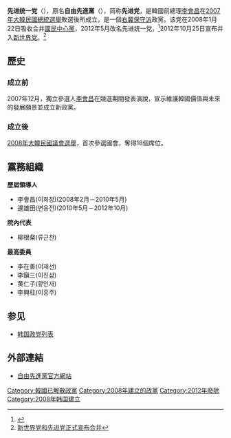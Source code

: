 {{Infobox Political Party
| colorcode=#00529C
| name = 先进统一党
| native_name = 선진통일당
| native_name_lang = ko
| lang1         = 英語
| name_lang1    = Advancement Unification Party
| logo=선진통일당 로고.png
| leader= [[李仁濟|李仁濟]]
| foundation=2008年2月1日
| split = 从[[大国家党|大国家党]]中分裂而出
| merger = [[國民中心黨|國民中心黨]]（2008年）
| dissolved = 2012年10月25日
| merged = [[新世界党|新世界党]]
| headquarters= {{KOR}}[[首爾|首爾]][[永登浦區|永登浦區]]
| ideology=[[保守主義|保守主義]]<br> [[新自由主義|新自由主義]]<br> [[忠清道|忠清]][[地方主義|地方主義]]
| position=[[右翼|右翼]]
| website=[https://web.archive.org/web/20100715210859/http://www.jayou.or.kr/ 官方網站]
}}
{{韓國政治}}

'''先进统一党'''（{{kor|漢=先進統一黨|諺=선진통일당|羅=Seonjintongildang|名=南}}），原名'''自由先進黨'''（{{kor|漢=自由先進黨|諺=자유선진당|羅=Jayuseonjindang|名=南}}），简称'''先进党'''，是韓國前總理[[李會昌|李會昌]]在[[2007年大韓民國總統選舉|2007年大韓民國總統選舉]]敗選後所成立，是一個[[右翼|右翼]][[保守派|保守派]]政黨。该党在2008年1月22日吸收合并[[國民中心黨|國民中心黨]]，2012年5月改名先进统一党，<ref>[http://rki.kbs.co.kr/japanese/news/news_Po_detail.htm?No=43797&id=Po&page=1 {{lang|ja|自由先進党　新しい党名は「先進統一党」}}]</ref>2012年10月25日宣布并入[[新世界党|新世界党]]。<ref>[http://chinese.yonhapnews.co.kr/allheadlines/2012/10/25/0200000000ACK20121025003200881.HTML 新世界党和先进党正式宣布合并] </ref>

==歷史==
===成立前===
2007年12月，獨立參選人[[李會昌|李會昌]]在競選期間發表演說，宣示維護韓國價值與未來的發展願景並成立新政黨。

===成立後===
[[2008年大韓民國議會選舉|2008年大韓民國議會選舉]]，首次參選國會，奪得18個席位。
==黨務組織==
'''歷屆領導人'''
*李會昌(이회창)(2008年2月－2010年5月)
*邊雄田(변웅전)(2010年5月－2012年10月)

'''院內代表'''
*柳根粲(류근찬)

'''最高委員'''
*李在善(이재선) 
*李鎭三(이진삼) 
*黄仁子(황인자) 
*李興柱(이흥주)

==参见==
*[[韩国政党列表|韩国政党列表]]

==外部連結==
*{{ko icon}}[https://web.archive.org/web/20100715210859/http://www.jayou.or.kr/ 自由先進黨官方網站]

<references/>

{{DEFAULTSORT:Seonjin Tongildang}}
[[Category:韓國已解散政黨|Category:韓國已解散政黨]]
[[Category:2008年建立的政黨|Category:2008年建立的政黨]]
[[Category:2012年廢除|Category:2012年廢除]]
[[Category:2008年韩国建立|Category:2008年韩国建立]]